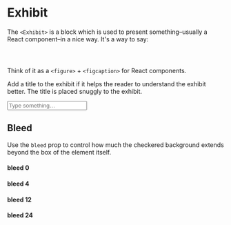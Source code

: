 
# Exhibit

The `<Exhibit>` is a block which is used to present something–usually a React component–in a nice way. It's a way to say:

<Sample variant="basic" />

<Code language="jsx">
  <Sample variant="basic" as="source/markup" />
</Code>

Think of it as a `<figure>` + `<figcaption>` for React components.

Add a title to the exhibit if it helps the reader to understand the exhibit better. The title is placed snuggly to the exhibit.

<Exhibit bleed={8} title="This Is Not A Button" caption="It's an input element, of type text">
  <input type="text" placeholder="Type something…" style={{ boxSizing: "border-box", width: "100%", padding: 8 }} />
</Exhibit>

## Bleed

Use the `bleed` prop to control how much the checkered background extends beyond the box of the element itself.

#### bleed 0

<Exhibit bleed={0}>
  <div
    style={{ height: 40, padding: "0 16px", background: "teal", color: "white", display: "flex", alignItems: "center" }}
  />
</Exhibit>

#### bleed 4

<Exhibit bleed={4}>
  <div
    style={{ height: 40, padding: "0 16px", background: "teal", color: "white", display: "flex", alignItems: "center" }}
  />
</Exhibit>

#### bleed 12

<Exhibit bleed={12}>
  <div
    style={{ height: 40, padding: "0 16px", background: "teal", color: "white", display: "flex", alignItems: "center" }}
  />
</Exhibit>

#### bleed 24

<Exhibit bleed={24}>
  <div
    style={{ height: 40, padding: "0 16px", background: "teal", color: "white", display: "flex", alignItems: "center" }}
  />
</Exhibit>
